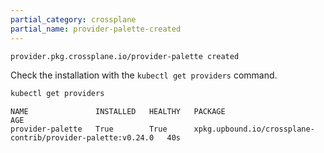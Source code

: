 ```yaml
---
partial_category: crossplane
partial_name: provider-palette-created
---
```

    
```bash hideClipboard title="Example output"
provider.pkg.crossplane.io/provider-palette created
```

Check the installation with the `kubectl get providers` command.

```bash
kubectl get providers
```

```text hideClipboard title="Example output"
NAME               INSTALLED   HEALTHY   PACKAGE                                                       AGE
provider-palette   True        True      xpkg.upbound.io/crossplane-contrib/provider-palette:v0.24.0   40s
```
